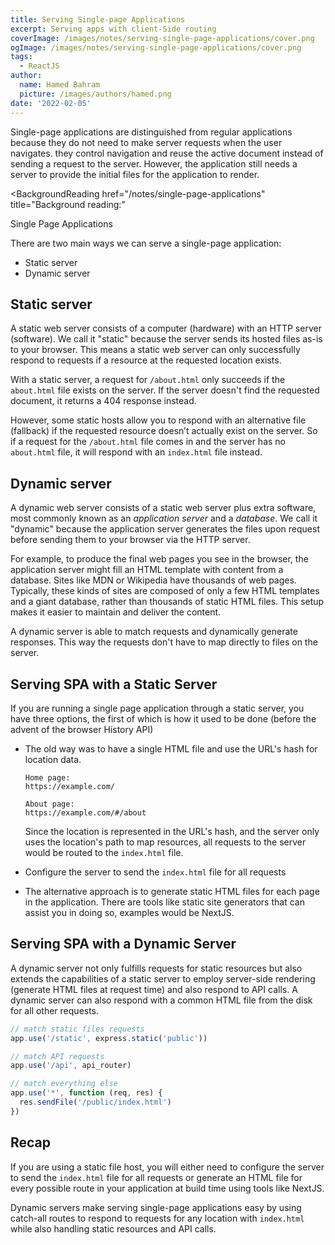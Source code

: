 ```yaml
---
title: Serving Single-page Applications
excerpt: Serving apps with client-Side routing
coverImage: /images/notes/serving-single-page-applications/cover.png
ogImage: /images/notes/serving-single-page-applications/cover.png
tags:
  - ReactJS
author:
  name: Hamed Bahram
  picture: /images/authors/hamed.png
date: '2022-02-05'
---
```


Single-page applications are distinguished from regular applications
because they do not need to make server requests when the user navigates.
they control navigation and reuse the active document instead of sending a
request to the server. However, the application still needs a server to
provide the initial files for the application to render.

<BackgroundReading
  href="/notes/single-page-applications"
  title="Background reading:"
>
  Single Page Applications
</BackgroundReading>

There are two main ways we can serve a single-page application:

- Static server
- Dynamic server

## Static server

A static web server consists of a computer (hardware) with an HTTP server
(software). We call it "static" because the server sends its hosted files
as-is to your browser. This means a static web server can only successfully
respond to requests if a resource at the requested location exists.

With a static server, a request for `/about.html` only succeeds if the
`about.html` file exists on the server. If the server doesn't find the
requested document, it returns a 404 response instead.

However, some static hosts allow you to respond with an alternative file
(fallback) if the requested resource doesn’t actually exist on the server.
So if a request for the `/about.html` file comes in and the server has no
`about.html` file, it will respond with an `index.html` file instead.

## Dynamic server

A dynamic web server consists of a static web server plus extra software,
most commonly known as an _application server_ and a _database_. We call it
"dynamic" because the application server generates the files upon request
before sending them to your browser via the HTTP server.

For example, to produce the final web pages you see in the browser, the
application server might fill an HTML template with content from a
database. Sites like MDN or Wikipedia have thousands of web pages.
Typically, these kinds of sites are composed of only a few HTML templates
and a giant database, rather than thousands of static HTML files. This
setup makes it easier to maintain and deliver the content.

A dynamic server is able to match requests and dynamically generate
responses. This way the requests don't have to map directly to files on the
server.

## Serving SPA with a Static Server

If you are running a single page application through a static server, you
have three options, the first of which is how it used to be done (before
the advent of the browser History API)

- The old way was to have a single HTML file and use the URL's hash for
  location data.

  ```mdx
  Home page:  
  https://example.com/

  About page:  
  https://example.com/#/about
  ```

  Since the location is represented in the URL's hash, and the server only
  uses the location's path to map resources, all requests to the server
  would be routed to the `index.html` file.

- Configure the server to send the `index.html` file for all requests
- The alternative approach is to generate static HTML files for each page
  in the application. There are tools like static site generators that can
  assist you in doing so, examples would be NextJS.

## Serving SPA with a Dynamic Server

A dynamic server not only fulfills requests for static resources but also
extends the capabilities of a static server to employ server-side rendering
(generate HTML files at request time) and also respond to API calls. A
dynamic server can also respond with a common HTML file from the disk for
all other requests.

```js
// match static files requests
app.use('/static', express.static('public'))

// match API requests
app.use('/api', api_router)

// match everything else
app.use('*', function (req, res) {
  res.sendFile('/public/index.html')
})
```

## Recap

If you are using a static file host, you will either need to configure the
server to send the `index.html` file for all requests or generate an HTML
file for every possible route in your application at build time using tools
like NextJS.

Dynamic servers make serving single-page applications easy by using
catch-all routes to respond to requests for any location with `index.html`
while also handling static resources and API calls.
